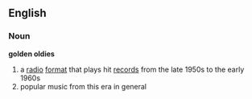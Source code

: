 ==English==

===Noun===
'''golden oldies'''
# a [[radio]] [[format]] that plays hit [[record]]s from the late 1950s to the early 1960s
# popular music from this era in general